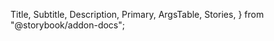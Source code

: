   Title,
  Subtitle,
  Description,
  Primary,
  ArgsTable,
  Stories,
} from "@storybook/addon-docs";

<Title />
<Subtitle />
<Description />
<Primary />
<ArgsTable />
<Stories />

# Uncontrolled vs Controlled Tabs

By default, the `<Tab />` component controlls the current tab internally.

But you can take control of the this using the `currentTab` and `onChange` props.
This is useful for integrating the Tab component into things like react-router.

```tsx
import { useMemo } from "react";
import { useLocation, useHistory } from "react-router-dom";
import { Tabs, Tab } from "atomic-hooks";

const ROUTES = ["/preview", "/edit", "/reports"];

function ControlledTabs() {
  const history = useHistory();
  const { pathname } = useLocation();

  const currentTab = useMemo(() => ROUTES.indexOf(pathname), [pathname]);

  const onChange = (idx: number) => {
    history.push(ROUTES[idx]);
  };

  return (
    <Tabs currentTab={currentTab} onChange={onChange}>
      <Tab label="Tab One">
        <div> I'm the first tab</div>
      </Tab>

      <Tab label="Tab Two">
        <div> I'm the second tab</div>
      </Tab>
    </Tabs>
  );
}
```
